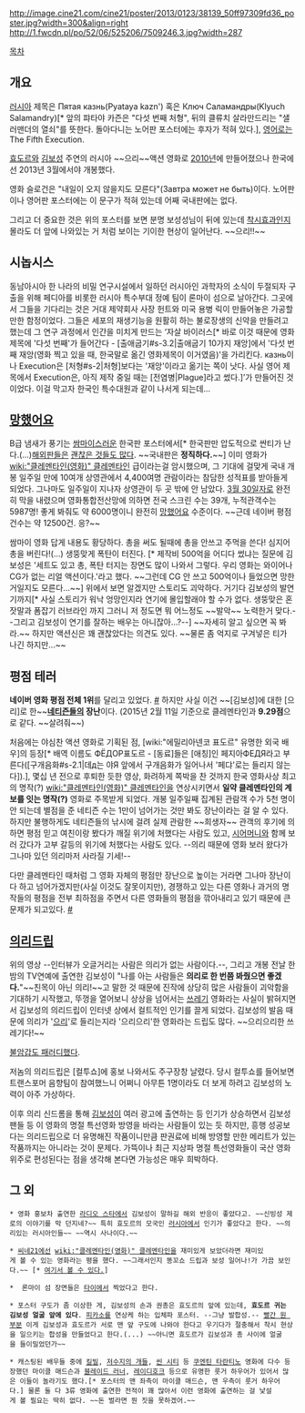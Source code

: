 http://image.cine21.com/cine21/poster/2013/0123/38139_50ff97309fd36_poster.jpg?width=300&align=right http://1.fwcdn.pl/po/52/06/525206/7509246.3.jpg?width=287

[[목차]]
== 개요 ==
[[러시아]] 제목은 Пятая казнь(Pyataya kazn') 혹은 Ключ Саламандры(Klyuch Salamandry)[* 앞의 퍄타야 카즌은 "다섯 번째 처형", 뒤의 클류치 살라만드리는 "샐러맨더의 열쇠"를 뜻한다. 돌아다니는 노어판 포스터에는 후자가 적혀 있다.], [[영어]]로는 The Fifth Execution.

[[효도르]]와 [[김보성]] 주연의 러시아 ~~으리~~액션 영화로 [http://www.imdb.com/title/tt1410198/ 2010년]에 만들어졌으나 한국에선 2013년 3월에서야 개봉했다.

영화 슬로건은 "내일이 오지 않을지도 모른다"(Завтра может не быть)이다. 노어판이나 영어판 포스터에는 이 문구가 적혀 있는데 어째 국내판에는 없다.

그리고 더 중요한 것은 위의 포스터를 보면 분명 보성성님이 뒤에 있는데 [[착시효과]]인지 몰라도 더 앞에 나와있는 거 처럼 보이는 기이한 현상이 일어난다. ~~으리!!~~
== 시놉시스 ==
동남아시아 한 나라의 비밀 연구시설에서 일하던 러시아인 과학자의 소식이 두절되자 구출을 위해 페디아를 비롯한 러시아 특수부대 정예 팀이 론마이 섬으로 날아간다. 그곳에서 그들을 기다리는 것은 거대 제약회사 사장 헌트와 미국 용병 릭이 만들어놓은 가공할만한 함정이었다. 그들은 세포의 재생기능을 원활히 하는 불로장생의 신약을 만들려고 했는데 그 연구 과정에서 인간을 미치게 만드는 ‘자살 바이러스[* 바로 이것 때문에 영화제목에 '다섯 번째'가 들어간다 - [출애굽기#s-3.2|출애굽기 10가지 재앙]에서 '다섯 번째 재앙(영화 찍고 있을 때, 한국말로 옮긴 영화제목이 이거였음)'을 가리킨다. казнь이나 Execution은 [처형#s-2|처형]보다는 '재앙'이라고 옮기는 쪽이 낫다. 사실 영어 제목에서 Execution은, 아직 제작 중일 때는 [전염병|Plague]라고 썼다.]’가 만들어진 것이었다. 이걸 막고자 한국인 특수대원과 같이 나서게 되는데...

== [[망했어요]] ==
B급 냄새가 풍기는 [[쌈마이]]스러운 한국판 포스터에서[* 한국판만 압도적으로 싼티가 난다.(...)[http://www.impawards.com/intl/russia/2011/posters/pyataya_kazn.jpg 해외판들은] [http://www.traileraddict.com/content/unknown/fifth_execution.jpg 괜찮은 것들도 많다]. ~~국내판은 '''정직하다.'''~~] 이미 영화가 [[wiki:"클레멘타인(영화)" 클레멘타인]] 급이라는걸 암시했으며, 그 기대에 걸맞게 국내 개봉 일주일 만에 10여개 상영관에서 4,400여명 관람이라는 참담한 성적표를 받아들게 되었다. 그나마도 일주일이 지나자 상영관이 두 곳 밖에 안 남았다. [[3월 30일]]자로 완전히 막을 내렸으며 영화통합전산망에 의하면 전국 스크린 수는 39개, 누적관객수는 5987명! 좋게 봐줘도 약 6000명이니 완전히 [[망했어요]] 수준이다. ~~근데 네이버 평점건수는 약 12500건. 응?~~

쌈마이 영화 답게 내용도 황당하다. 총을 써도 될때에 총을 안쓰고 주먹을 쓴다! 심지어 총을 버린다!(...) 생뚱맞게 폭탄이 터진다. [* 제작비 500억을 어디다 썼냐는 질문에 김보성은 '세트도 있고 총, 폭탄 터지는 장면도 많이 나와서 그렇다. 우리 영화는 와이어나 CG가 없는 리얼 액션이다.'라고 했다. ~~그런데 CG 안 쓰고 500억이나 들었으면 망한거일지도 모른다...~~] 위에서 보면 알겠지만 스토리도 괴악하다. 거기다 김보성의 발연기까지[* 사실 스토리가 워낙 엉망인지라 연기에 몰입할래야 할 수가 없다. 생뚱맞은 혼잣말과 폼잡기 러브라인 까지 그러니 저 정도면 뭐 어느정도 ~~발악~~ 노력한거 맞다.--그리고 김보성이 연기를 잘하는 배우는 아니잖아...?--] ~~자세히 알고 싶으면 꼭 봐라.~~ 하지만 액션신은 꽤 괜찮았다는 의견도 있다. ~~물론 좀 억지로 구겨넣은 티가 나긴 하지만...~~ 

== 평점 테러 ==
'''네이버 영화 평점 전체 1위'''를 달리고 있었다. [http://movie.naver.com/movie/bi/mi/basic.nhn?code=51708 #] 하지만 사실 이건 ~~[김보성]에 대한 [으리]로 한~~'''[[네티즌]]들의 장난'''이다. (2015년 2월 11일 기준으로 클레멘타인과 '''9.29점'''으로 같다. ~~살려줘~~)

처음에는 야심찬 액션 영화로 기획된 점, [wiki:"에밀리아넨코 표도르" 유명한 외국 배우]의 등장[* 배역 이름도 ФЁДОР표도르 - [동료]들은 [애칭]인 페지아ФЕДЯ라고 부른다([구개음화#s-2.1|데д는 야Я 앞에서 구개음화가 일어나서 '페댜'로는 들리지 않는다]).], 몇십 년 전으로 후퇴한 듯한 영상, 화려하게 쪽박을 찬 것까지 한국 영화사상 최고의 명작(?) [[wiki:"클레멘타인(영화)" 클레멘타인]]을 연상시키면서 '''일약 클레멘타인의 계보를 잇는 명작(?)''' 영화로 주목받게 되었다. 개봉 일주일째 집계된 관람객 수가 5천 명이 안 되는데 별점을 준 네티즌 수는 1만이 넘어가는 것만 봐도 장난이라는 걸 알 수 있다. 하지만 불행하게도 네티즌들의 낚시에 걸려 실제 관람한 ~~희생자~~ 관객의 후기에 의하면 평점 믿고 여친이랑 봤다가 깨질 위기에 처했다는 사람도 있고, [[시어머니]]와 함께 보러 갔다가 고부 갈등의 위기에 처했다는 사람도 있다. --의리 때문에 영화 보러 왔다가 그나마 있던 의리마저 사라질 기세!-- 

다만 클레멘타인 때처럼 그 영화 자체의 평점만 장난으로 높이는 거라면 그나마 장난이다 하고 넘어가겠지만(사실 이것도 잘못이지만), 경쟁하고 있는 다른 영화나 과거의 명작들의 평점을 전부 최하점을 주면서 다른 영화들의 평점을 깎아내리고 있기 때문에 큰 문제가 되고있다. [http://movie.daum.net/movieinfo/news/movieInfoArticleRead.do?newsType=1&articleId=1752512&page=1 #] 

== [[의리]][[드립]] ==
{{{#!html
<object width="560" height="315"><param name="movie" value="http://www.youtube.com/v/trQvKrMLrk4?version=3&amp;hl=ko_KR"></param><param name="allowFullScreen" value="true"></param><param name="allowscriptaccess" value="always"></param><embed src="http://www.youtube.com/v/trQvKrMLrk4?version=3&amp;hl=ko_KR" type="application/x-shockwave-flash" width="560" height="315" allowscriptaccess="always" allowfullscreen="true"></embed></object>
}}}
위의 영상 --인터뷰가 오글거리는 사람은 의리가 없는 사람이다.--, 그리고 개봉 전날 한밤의 TV연예에 출연한 김보성이 "나를 아는 사람들은 '''의리로 한 번쯤 봐줬으면 좋겠다.'''"~~친목이 아닌 의리!~~고 말한 것 때문에 진작에 상당히 많은 사람들이 괴악함을 기대하기 시작했고, 뚜껑을 열어보니 상상을 넘어서는 [[쓰레기]] 영화라는 사실이 밝혀지면서 김보성의 의리드립이 인터넷 상에서 컬트적인 인기를 끌게 되었다. 김보성의 발음 때문에 의리가 '[[으리#s-2|으리]]'로 들리는지라 '으리으리'한 영화라는 드립도 많다. ~~으리으리한 쓰레기다!~~

[http://sports.news.nate.com/view/20130321n03949?mid=s1004 불암갑도 패러디했다].

저놈의 의리드립은 [컬투쇼]에 홍보 나와서도 주구장창 날렸다. 당시 컬투쇼를 들어보면 트랜스포머 음향팀이 참여했느니 어쩌니 아무튼 1명이라도 더 보게 하려고 김보성의 노력이 아주 가상하다.

이후 의리 신드롬을 통해 [[김보성]]이 여러 광고에 출연하는 등 인기가 상승하면서 김보성 팬들 등 이 영화의 명절 특선영화 방영을 바라는 사람들이 있는 듯 하지만, 흥행 성공보다는 의리드립으로 더 유명해진 작품이니만큼 판권료에 비해 방영할 만한 메리트가 있는 작품까지는 아니라는 것이 문제다. 가뜩이나 최근 지상파 명절 특선영화들이 국산 영화 위주로 편성된다는 점을 생각해 본다면 가능성은 매우 희박하다. 

== 그 외 ==
 * 영화 홍보차 출연한 [[라디오 스타]]에서 김보성이 말하길 해외 반응이 좋았다고. ~~신빙성 제로의 이야기를 막 던지네?~~ 특히 효도르의 모국인 [[러시아]]에서 인기가 좋았다고 한다. ~~의리있는 러시아인들~~ ~~역시 사나이다.~~

 * [[씨네21]]에선 [[wiki:"클레멘타인(영화)" 클레멘타인]]을 재미있게 보았더라면 재미있게 볼 수 있는 영화라는 평을 했다. ~~그래서인지 똥꼬쇼 드립과 보성 일어나!가 가끔 보인다.~~ [* [http://www.cine21.com/movie/info/movie_id/38139/ 여기서 볼 수 있다.]]

 *  론마이 섬 장면들은 [[타이]]에서 찍었다고 한다.

 * 포스터 구도가 좀 이상한 게, 김보성의 손과 권총은 효도르의 앞에 있는데, '''효도르 귀는 김보성 얼굴 앞에 있다'''. [[피카소]]를 연상케 하는 입체파 포스터. --그냥 발합성.-- [http://blog.naver.com/vmf0550/110164787720 빨간 원 부분] 이게 김보성과 효도르가 서로 맨 앞 구도에 나와야 한다고 우기다가 절충해서 착시 현상을 일으키는 합성을 만들었다고 한다.(...) ~~아니면 효도르가 김보성과 총 사이에 얼굴을 들이밀었던가~~

 * 캐스팅된 배우들 중에 [[킬빌]], [[저수지의 개들]], [[씬 시티]] 등 [[쿠엔틴 타란티노]] 영화에 다수 등장했던 마이클 매드슨과 [[블레이드 러너]], [[레이디호크]] 등으로 유명한 룻거 하우어가 있어서 많은 이들이 놀라기도 했다.[* 포스터의 맨 좌측이 마이클 매드슨, 맨 우측이 룻거 하우어다.] 물론 둘 다 3류 영화에 출연한 전적이 꽤 많아서 이런 영화에 출연하는 걸 낯설게 볼 필요는 딱히 없다. ~~돈 벌라면 뭔 짓을 못하겠어.~~

